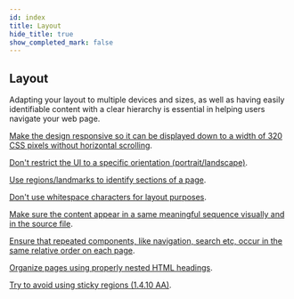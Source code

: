 ```yaml
---
id: index
title: Layout
hide_title: true
show_completed_mark: false
---
```



<Card icon="📐">

## Layout

Adapting your layout to multiple devices and sizes, as well as having easily identifiable content with a clear hierarchy is essential in helping users navigate your web page.

</Card>

<ProgressBar />

<CategoryItem id="responsiveness">

[Make the design responsive so it can be displayed down to a width of 320 CSS pixels without horizontal scrolling](responsiveness.md).
<!--
Make sure that content can be presented without loss of information or functionality, and without the need of scrolling in two dimensions, i.e. that the content reflows so it's presented in one column. Being forced to scroll in reading direction significantly reduces reading comprehension. 
-->
</CategoryItem>


<CategoryItem id="orientation">

[Don't restrict the UI to a specific orientation (portrait/landscape)](orientation.md).
<!--
Certain users, like wheelchair users, mount their mobile devices in a specific orientation.
This requirement also implies that all content and functionality shall be available in all orientations.
-->
</CategoryItem>


<CategoryItem id="regions">

[Use regions/landmarks to identify sections of a page](regions.md).
<!--
Help users with assistive technology to orient and navigate more easily to different sections of a page. Landmarks should supplement native semantic markup such as headings, lists etc. Make sure all content on the page is included in landmarks.
-->
</CategoryItem>


<CategoryItem id="whitespace">

[Don't use whitespace characters for layout purposes](whitespace.md).
<!--
You should change the styling properties instead of using whitespace characters for layout purposes. Whitespace characters can cause a lot of trouble for screen readers as they can change the meaning of the word or how it is pronounced.
-->
</CategoryItem>


<CategoryItem id="meaningful-sequence">

[Make sure the content appear in a same meaningful sequence visually and in the source file](meaningful-sequence.md).
<!--
Turn off style sheets and make sure the content is presented in the same order as it is visually. This is to ensure that the order also makes sense for people using a screen reader and that the keyboard focus moves in a predictable way for the people who are tabbing through the UI. 
-->
</CategoryItem>


<CategoryItem id="repeated-component-occurance">

[Ensure that repeated components, like navigation, search etc, occur in the same relative order on each page](repeated-components.md).
<!--
Use the correct HTML-elements for tables instead of changing the layout. Change the styling properties instead of using tables for layout purposes.
-->
</CategoryItem>


<CategoryItem id="nested-headings">

[Organize pages using properly nested HTML headings](nested-headings.md).
<!--
Provide hierarchically logical heading markup for the content (h1, h2, h3 etc). By using headings in a proper way, people using assistive technology like screen readers can easily jump to a specific section of the page.
-->
</CategoryItem>


<CategoryItem id="avoid-sticky-regions">

[Try to avoid using sticky regions (1.4.10 AA)](avoid-sticky-regions).

</CategoryItem>
